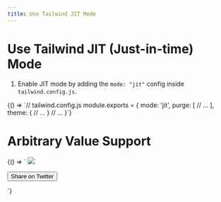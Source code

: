 ```yaml
---
title: Use Tailwind JIT Mode
---
```



# Use Tailwind JIT (Just-in-time) Mode

1. Enable JIT mode by adding the `mode: "jit"` config inside `tailwind.config.js`.

<CodeSnippet language="js">
  {() => `// tailwind.config.js
module.exports = {
  mode: 'jit',
  purge: [
    // ...
  ],
  theme: {
    // ...
  }
    // ...
}`}

</CodeSnippet>

# Arbitrary Value Support

<CodeSnippet language="html">
  {() => `<!-- Sizes and positioning -->
<img class="absolute w-[762px] h-[918px] top-[-325px] right-[62px] md:top-[-400px] md:right-[80px]" src="/crazy-background-image.png">

<!-- Colors -->
<button class="bg-[#1da1f1]">Share on Twitter</button>

<!-- Complex grids -->
<div class="grid-cols-[1fr,700px,2fr]">
  <!-- ... -->
</div>`}
</CodeSnippet>
